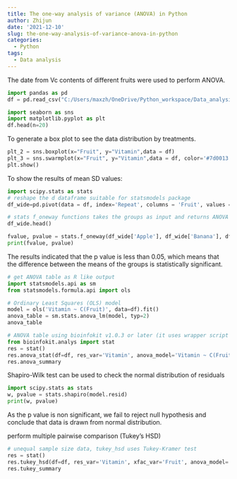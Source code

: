 ```yaml
---
title: The one-way analysis of variance (ANOVA) in Python
author: Zhijun
date: '2021-12-10'
slug: the-one-way-analysis-of-variance-anova-in-python
categories:
  - Python
tags:
  - Data analysis
---
```

The date from Vc contents of different fruits were used to perform ANOVA.

```python
import pandas as pd
df = pd.read_csv("C:/Users/maxzh/OneDrive/Python_workspace/Data_analysis_using_Python/Dataset/fruits_Vc.csv")
```


```python
import seaborn as sns
import matplotlib.pyplot as plt
df.head(n=20)
```

To generate a box plot to see the data distribution by treatments.

```python
plt_2 = sns.boxplot(x="Fruit", y="Vitamin",data = df)
plt_3 = sns.swarmplot(x="Fruit", y="Vitamin",data = df, color='#7d0013')
plt.show()
```

To show the results of mean SD values:

```python
import scipy.stats as stats
# reshape the d dataframe suitable for statsmodels package 
df_wide=pd.pivot(data = df, index='Repeat', columns = 'Fruit', values = 'Vitamin') #Reshape from long to wide

# stats f_oneway functions takes the groups as input and returns ANOVA F and p value
df_wide.head()

fvalue, pvalue = stats.f_oneway(df_wide['Apple'], df_wide['Banana'], df_wide['Watermelon'])
print(fvalue, pvalue)
```

The results indicated that the p value is less than 0.05, which means that the difference between the means of the groups is statistically significant.

```python
# get ANOVA table as R like output
import statsmodels.api as sm
from statsmodels.formula.api import ols

# Ordinary Least Squares (OLS) model
model = ols('Vitamin ~ C(Fruit)', data=df).fit()
anova_table = sm.stats.anova_lm(model, typ=2)
anova_table

# ANOVA table using bioinfokit v1.0.3 or later (it uses wrapper script for anova_lm)
from bioinfokit.analys import stat
res = stat()
res.anova_stat(df=df, res_var='Vitamin', anova_model='Vitamin ~ C(Fruit)')
res.anova_summary
```

Shapiro-Wilk test can be used to check the normal distribution of residuals

```python
import scipy.stats as stats
w, pvalue = stats.shapiro(model.resid)
print(w, pvalue)
```

As the p value is non significant, we fail to reject null hypothesis and conclude that data is drawn from normal distribution.

perform multiple pairwise comparison (Tukey's HSD)

```python
# unequal sample size data, tukey_hsd uses Tukey-Kramer test
res = stat()
res.tukey_hsd(df=df, res_var='Vitamin', xfac_var='Fruit', anova_model='Vitamin~ C(Fruit)')
res.tukey_summary
```
